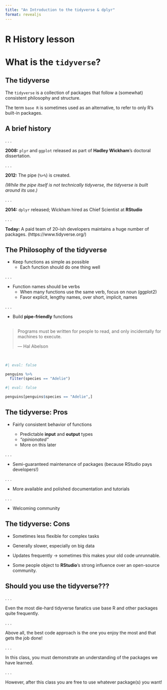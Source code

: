 ```yaml
---
title: "An Introduction to the tidyverse & dplyr"
format: revealjs
---
```


# R History lesson
# What is the `tidyverse`?

## The tidyverse

The `tidyverse` is a collection of packages that follow a (somewhat) consistent philosophy and structure.

The term `base R` is sometimes used as an alternative, to refer to only R's built-in packages.

## A brief history

. . .

**2008:** `plyr` and `ggplot` released as part of **Hadley Wickham**'s doctoral dissertation.

. . .

**2012:** The pipe (`%>%`) is created.  

*(While the pipe itself is not technically tidyverse, the tidyverse is built around its use.)*

. . .

**2014:** `dplyr` released; Wickham hired as Chief Scientist at **RStudio**

. . .

<!-- Add when native pipe was added -->

**Today:** A paid team of 20-ish developers maintains a huge number of packages.  (https://www.tidyverse.org/)


## The Philosophy of the tidyverse

- Keep functions as simple as possible 
  * Each function should do one thing well 

. . .

- Function names should be verbs
  * When many functions use the same verb, focus on noun (ggplot2)
  * Favor explicit, lengthy names, over short, implicit, names

. . .

- Build **pipe-friendly** functions

##

> Programs must be written for people to read, and only incidentally for 
> machines to execute.
>
> — Hal Abelson

</br>

```r
#| eval: false

penguins %>%
  filter(species == "Adelie")
```

```r
#| eval: false

penguins[penguins$species == "Adelie",]
```

## The tidyverse: Pros 

* Fairly consistent behavior of functions

    + Predictable **input** and **output** types
    + *"opinionated"*
    + More on this later
    
. . .

* Semi-guaranteed maintenance of packages (because RStudio pays developers!)

. . .

* More available and polished documentation and tutorials

. . .

* Welcoming community


## The tidyverse: Cons

::: {.incremental}
* Sometimes less flexible for complex tasks

* Generally slower, especially on big data

* Updates frequently -> sometimes this makes your old code unrunnable.

* Some people object to **RStudio**'s strong influence over an open-source community.
:::


## Should you use the tidyverse???

. . .

Even the most die-hard tidyverse fanatics use base R and other packages quite frequently.

. . .

Above all, the best code approach is the one you enjoy the most and that gets the job done!

. . .


In this class, you must demonstrate an understanding of the packages we have 
learned. 

. . .

However, after this class you are free to use whatever package(s) you want!
